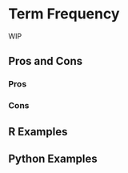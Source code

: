 # Term Frequency {#sec-text-tf}

WIP

## Pros and Cons

### Pros

### Cons

## R Examples

## Python Examples

